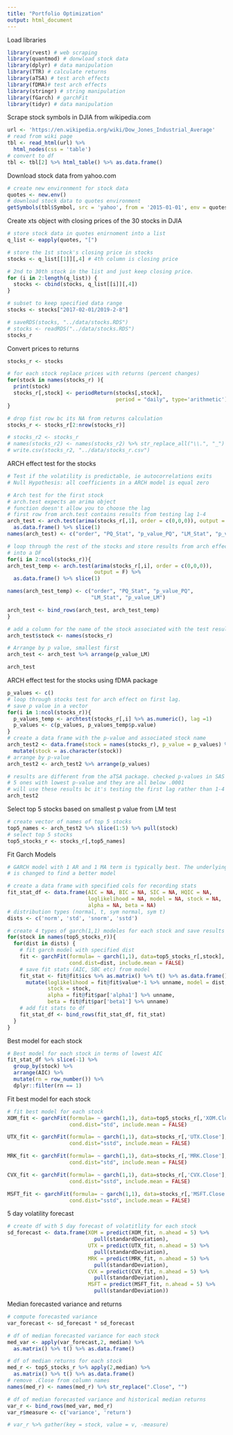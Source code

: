 ```yaml
---
title: "Portfolio Optimization"
output: html_document
---
```


Load libraries
```r
library(rvest) # web scraping
library(quantmod) # donwload stock data
library(dplyr) # data manipulation
library(TTR) # calculate returns
library(aTSA) # test arch effects
library(fDMA)# test arch effects
library(stringr) # string manipulation
library(fGarch) # garchFit
library(tidyr) # data manipulation
```

Scrape stock symbols in DJIA from wikipedia.com
```r
url <- 'https://en.wikipedia.org/wiki/Dow_Jones_Industrial_Average'
# read from wiki page
tbl <- read_html(url) %>% 
  html_nodes(css = 'table')
# convert to df
tbl <- tbl[2] %>% html_table() %>% as.data.frame()
```

Download stock data from yahoo.com
```r
# create new environment for stock data
quotes <- new.env()
# download stock data to quotes environment
getSymbols(tbl$Symbol, src = 'yahoo', from = '2015-01-01', env = quotes)
```

Create xts object with closing prices of the 30 stocks in DJIA
```r
# store stock data in quotes enirnoment into a list
q_list <- eapply(quotes, "[") 

# store the 1st stock's closing price in stocks
stocks <- q_list[[1]][,4] # 4th column is closing price

# 2nd to 30th stock in the list and just keep closing price. 
for (i in 2:length(q_list)) {
  stocks <- cbind(stocks, q_list[[i]][,4])
}

# subset to keep specified data range
stocks <- stocks["2017-02-01/2019-2-8"]

# saveRDS(stocks, "../data/stocks.RDS")
# stocks <- readRDS("../data/stocks.RDS")
stocks_r
```

Convert prices to returns
```r
stocks_r <- stocks

# for each stock replace prices with returns (percent changes)
for(stock in names(stocks_r) ){
  print(stock)
  stocks_r[,stock] <- periodReturn(stocks[,stock], 
                                   period = "daily", type='arithmetic')
}

# drop fist row bc its NA from returns calculation
stocks_r <- stocks_r[2:nrow(stocks_r)]

# stocks_r2 <- stocks_r
# names(stocks_r2) <- names(stocks_r2) %>% str_replace_all("\\.", "_")
# write.csv(stocks_r2, "../data/stocks_r.csv")
```

ARCH effect test for the stocks
```r
# Test if the volatility is predictable, ie autocorrelations exits
# Null Hypothesis: all coefficients in a ARCH model is equal zero

# Arch test for the first stock 
# arch.test expects an arima object
# function doesn't allow you to choose the lag
# first row from arch.test contains results from testing lag 1-4
arch_test <- arch.test(arima(stocks_r[,1], order = c(0,0,0)), output = F) %>% 
  as.data.frame() %>% slice(1)
names(arch_test) <- c("order", "PQ_Stat", "p_value_PQ", "LM_Stat", "p_value_LM")

# loop through the rest of the stocks and store results from arch effect test
# into a DF
for(i in 2:ncol(stocks_r)){
arch_test_temp <- arch.test(arima(stocks_r[,i], order = c(0,0,0)), 
                            output = F) %>% 
  as.data.frame() %>% slice(1)

names(arch_test_temp) <- c("order", "PQ_Stat", "p_value_PQ", 
                           "LM_Stat", "p_value_LM")

arch_test <- bind_rows(arch_test, arch_test_temp)
}

# add a column for the name of the stock associated with the test result
arch_test$stock <- names(stocks_r)

# Arrange by p value, smallest first
arch_test <- arch_test %>% arrange(p_value_LM)

arch_test
```

ARCH effect test for the stocks using fDMA package
```r
p_values <- c()
# loop through stocks test for arch effect on first lag. 
# save p value in a vector
for(i in 1:ncol(stocks_r)){
  p_values_temp <- archtest(stocks_r[,i] %>% as.numeric(), lag =1)
  p_values <- c(p_values, p_values_temp$p.value)
}
# create a data frame with the p-value and associated stock name
arch_test2 <- data.frame(stock = names(stocks_r), p_value = p_values) %>%
  mutate(stock = as.character(stock))
# arrange by p-value
arch_test2 <- arch_test2 %>% arrange(p_values)

# results are different from the aTSA package. checked p-values in SAS for top 
# 5 ones with lowest p-value and they are all below .0001
# will use these results bc it's testing the first lag rather than 1-4
arch_test2

```
Select top 5 stocks based on smallest p value from LM test
```r
# create vector of names of top 5 stocks
top5_names <- arch_test2 %>% slice(1:5) %>% pull(stock)
# select top 5 stocks  
top5_stocks_r <- stocks_r[,top5_names]
```

Fit Garch Models
```r
# GARCH model with 1 AR and 1 MA term is typically best. The underlying dist
# is changed to find a better model

# create a data frame with specified cols for recording stats
fit_stat_df <- data.frame(AIC = NA, BIC = NA, SIC = NA, HQIC = NA, 
                          loglikelihood = NA, model = NA, stock = NA, 
                          alpha = NA, beta = NA)
# distribution types (normal, t, sym normal, sym t)
dists <- c('norm', 'std', 'snorm', 'sstd')

# create 4 types of garch(1,1) modeles for each stock and save results in a df
for(stock in names(top5_stocks_r)){
  for(dist in dists) {
    # fit garch model with specified dist
    fit <- garchFit(formula= ~ garch(1,1), data=top5_stocks_r[,stock],
                    cond.dist=dist, include.mean = FALSE)
    # save fit stats (AIC, SBC etc) from model
    fit_stat <- fit@fit$ics %>% as.matrix() %>% t() %>% as.data.frame() %>%
      mutate(loglikelihood = fit@fit$value*-1 %>% unname, model = dist, 
             stock = stock, 
             alpha = fit@fit$par['alpha1'] %>% unname,
             beta = fit@fit$par['beta1'] %>% unname)
    # add fit stats to df
    fit_stat_df <- bind_rows(fit_stat_df, fit_stat)
  }
}
```

Best model for each stock 
```r
# Best model for each stock in terms of lowest AIC
fit_stat_df %>% slice(-1) %>%
  group_by(stock) %>%
  arrange(AIC) %>%
  mutate(rn = row_number()) %>%
  dplyr::filter(rn == 1)
```

Fit best model for each stock
```r

# fit best model for each stock
XOM_fit <- garchFit(formula= ~ garch(1,1), data=top5_stocks_r[,'XOM.Close'],
                    cond.dist="std", include.mean = FALSE)

UTX_fit <- garchFit(formula= ~ garch(1,1), data=stocks_r[,'UTX.Close'],
                    cond.dist="sstd", include.mean = FALSE)

MRK_fit <- garchFit(formula= ~ garch(1,1), data=stocks_r[,'MRK.Close'],
                    cond.dist="std", include.mean = FALSE)

CVX_fit <- garchFit(formula= ~ garch(1,1), data=stocks_r[,'CVX.Close'],
                    cond.dist="sstd", include.mean = FALSE)

MSFT_fit <- garchFit(formula= ~ garch(1,1), data=stocks_r[,'MSFT.Close'],
                    cond.dist="sstd", include.mean = FALSE)

```

5 day volatility forecast
```r
# create df with 5 day forecast of volatitlity for each stock
sd_forecast <- data.frame(XOM = predict(XOM_fit, n.ahead = 5) %>%   
                            pull(standardDeviation),
                          UTX = predict(UTX_fit, n.ahead = 5) %>% 
                            pull(standardDeviation),
                          MRK = predict(MRK_fit, n.ahead = 5) %>% 
                            pull(standardDeviation),
                          CVX = predict(CVX_fit, n.ahead = 5) %>% 
                            pull(standardDeviation),
                          MSFT = predict(MSFT_fit, n.ahead = 5) %>% 
                            pull(standardDeviation))
```

Median forecasted variance and returns
```r
# compute forecasted variance
var_forecast <- sd_forecast * sd_forecast

# df of median forecasted variance for each stock
med_var <- apply(var_forecast,2, median) %>% 
  as.matrix() %>% t() %>% as.data.frame()

# df of median returns for each stock
med_r <- top5_stocks_r %>% apply(2,median) %>% 
  as.matrix() %>% t() %>% as.data.frame()
# remove .Close from column names
names(med_r) <- names(med_r) %>% str_replace(".Close", "")

# df of median forecasted variance and historical median returns
var_r <- bind_rows(med_var, med_r)
var_r$measure <- c('variance', 'return')

# var_r %>% gather(key = stock, value = v, -measure)
```




